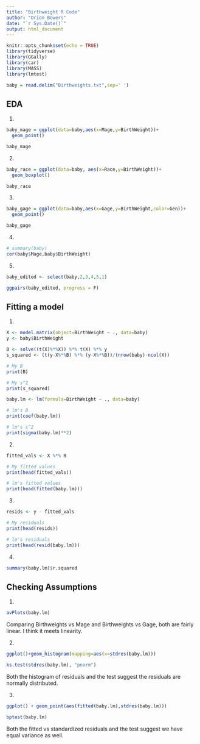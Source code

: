 ```yaml
---
title: "Birthweight R Code"
author: "Orion Bowers"
date: "`r Sys.Date()`"
output: html_document
---
```


```r
knitr::opts_chunk$set(echo = TRUE)
library(tidyverse)
library(GGally)
library(car)
library(MASS)
library(lmtest)

baby = read.delim("Birthweights.txt",sep=' ')
```

## EDA

1)

```r
baby_mage = ggplot(data=baby,aes(x=Mage,y=BirthWeight))+
  geom_point()

baby_mage
```

2)

```r
baby_race = ggplot(data=baby, aes(x=Race,y=BirthWeight))+
  geom_boxplot()

baby_race
```

3)

```r
baby_gage = ggplot(data=baby,aes(x=Gage,y=BirthWeight,color=Gen))+
  geom_point()

baby_gage
```

4)

```r
# summary(baby)
cor(baby$Mage,baby$BirthWeight)
```

5) 

```r
baby_edited <- select(baby,2,3,4,5,1)

ggpairs(baby_edited, progress = F)
```

## Fitting a model

1)

```r
X <- model.matrix(object=BirthWeight ~ ., data=baby)
y <- baby$BirthWeight

B <- solve((t(X)%*%X)) %*% t(X) %*% y
s_squared <- (t(y-X%*%B) %*% (y-X%*%B))/(nrow(baby)-ncol(X))

# My B
print(B)

# My s^2
print(s_squared)

baby.lm <- lm(formula=BirthWeight ~ ., data=baby)

# lm's B
print(coef(baby.lm))

# lm's s^2
print(sigma(baby.lm)**2)
```

2)

```r
fitted_vals <- X %*% B

# My fitted values
print(head(fitted_vals))

# lm's fitted values
print(head(fitted(baby.lm)))
```

3)

```r
resids <- y - fitted_vals

# My residuals
print(head(resids))

# lm's residuals
print(head(resid(baby.lm)))
```

4)

```r
summary(baby.lm)$r.squared
```

## Checking Assumptions

1)

```r
avPlots(baby.lm)
```
Comparing Birthweights vs Mage and Birthweights vs Gage, both are fairly linear. I think it meets linearity.

2)

```r
ggplot()+geom_histogram(mapping=aes(x=stdres(baby.lm)))

ks.test(stdres(baby.lm), "pnorm")
```
Both the histogram of residuals and the test suggest the residuals are normally distributed.

3)

```r
ggplot() + geom_point(aes(fitted(baby.lm),stdres(baby.lm)))

bptest(baby.lm)
```
Both the fitted vs standardized residuals and the test suggest we have equal variance as well.
